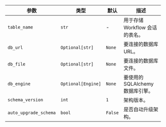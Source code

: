 | 参数            | 类型               | 默认 | 描述                                             |
| --------------- | ------------------ | ---- | ------------------------------------------------ |
| `table_name`    | `str`              | -    | 用于存储 Workflow 会话的表名。                   |
| `db_url`        | `Optional[str]`    | `None` | 要连接的数据库 URL。                             |
| `db_file`       | `Optional[str]`    | `None` | 要连接的数据库文件。                             |
| `db_engine`     | `Optional[Engine]` | `None` | 要使用的 SQLAlchemy 数据库引擎。                  |
| `schema_version` | `int`              | `1`  | 架构版本。                                       |
| `auto_upgrade_schema` | `bool`         | `False` | 是否自动升级架构。                               |